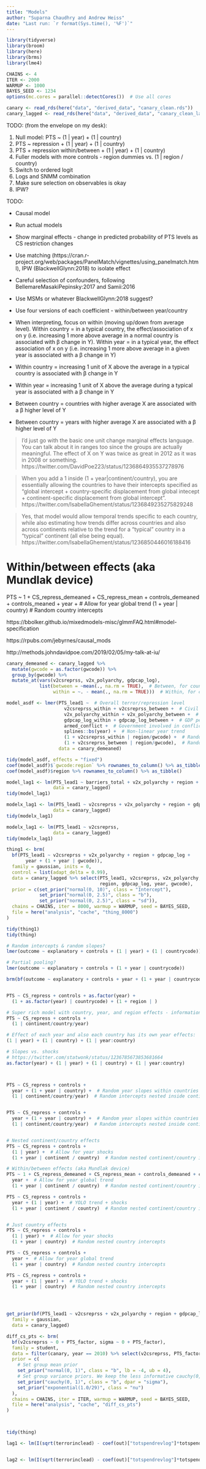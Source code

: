 ```yaml
---
title: "Models"
author: "Suparna Chaudhry and Andrew Heiss"
date: "Last run: `r format(Sys.time(), '%F')`"
---
```


```r
library(tidyverse)
library(broom)
library(here)
library(brms)
library(lme4)

CHAINS <- 4
ITER <- 2000
WARMUP <- 1000
BAYES_SEED <- 1234
options(mc.cores = parallel::detectCores())  # Use all cores

canary <- read_rds(here("data", "derived_data", "canary_clean.rds"))
canary_lagged <- read_rds(here("data", "derived_data", "canary_clean_lagged.rds"))
```

TODO: (from the envelope on my desk):

1. Null model: PTS ~ (1 | year) + (1 | country)
2. PTS ~ repression + (1 | year) + (1 | country)
3. PTS + repression within/between + (1 | year) + (1 | country)
4. Fuller models with more controls - region dummies vs. (1 | region / country)
5. Switch to ordered logit
6. Logs and SNMM combination
7. Make sure selection on observables is okay
8. IPW?


TODO:

- Causal model
- Run actual models
- Show marginal effects - change in predicted probability of PTS levels as CS restriction changes
- Use matching (https://cran.r-project.org/web/packages/PanelMatch/vignettes/using_panelmatch.html), IPW (BlackwellGlynn:2018) to isolate effect
- Careful selection of confounders, following BellemareMasakiPepinsky:2017 and Samii:2016
- Use MSMs or whatever BlackwellGlynn:2018 suggest?


- Use four versions of each coefficient - within/between year/country
- When interpreting, focus on within (moving up/down from average level). Within country = in a typical country, the effect/association of x on y (i.e. increasing 1 more above average in a normal country is associated with β change in Y). Within year = in a typical year, the effect association of x on y (i.e. increasing 1 more above average in a given year is associated with a β change in Y)

- Within country = increasing 1 unit of X above the average in a typical country is associated with β change in Y
- Within year = increasing 1 unit of X above the average during a typical year is associated with a β change in Y
- Between country = countries with higher average X are associated with a β higher level of Y 
- Between country = years with higher average X are associated with a β higher level of Y 

> I'd just go with the basic one unit change marginal effects language. You can talk about it in ranges too since the groups are actually meaningful. The effect of X on Y was twice as great in 2012 as it was in 2008 or something.
https://twitter.com/DavidPoe223/status/1236864935537278976

> When you add a 1 inside (1 + year|continent/country), you are essentially allowing the countries to have their intercepts specified as "global intercept + country-specific displacement from global intecept + continent-specific displacement from global intercept".
https://twitter.com/IsabellaGhement/status/1236849235275829248

> Yes, that model would allow temporal trends specific to each country, while also estimating how trends differ across countries and also across continents relative to the trend for a "typical" country in a "typical" continent (all else being equal).
https://twitter.com/IsabellaGhement/status/1236850446016188416

# Within/between effects (aka Mundlak device)
PTS ~ 1 + CS_repress_demeaned + CS_repress_mean + controls_demeaned + controls_meaned +
  year +  # Allow for year global trend
  (1 + year | country)  # Random country intercepts

https://bbolker.github.io/mixedmodels-misc/glmmFAQ.html#model-specification

https://rpubs.com/jebyrnes/causal_mods

http://methods.johndavidpoe.com/2019/02/05/my-talk-at-iu/


```r
canary_demeaned <- canary_lagged %>% 
  mutate(gwcode = as.factor(gwcode)) %>% 
  group_by(gwcode) %>% 
  mutate_at(vars(v2csreprss, v2x_polyarchy, gdpcap_log),
            list(between = ~mean(., na.rm = TRUE),  # Between, for countries
                 within = ~. - mean(., na.rm = TRUE)))  # Within, for countries

model_asdf <- lmer(PTS_lead1 ~  # Overall terror/repression level
                     v2csreprss_within + v2csreprss_between +  # Civil society repression
                     v2x_polyarchy_within + v2x_polyarchy_between +  # Democracy
                     gdpcap_log_within + gdpcap_log_between +  # GDP per capita
                     armed_conflict +  # Government involved in conflict with 25+ battle deaths
                     splines::bs(year) +  # Non-linear year trend
                     (1 + v2csreprss_within | region/gwcode) +  # Random slopes for within CS repression
                     (1 + v2csreprss_between | region/gwcode),  # Random slopes for between CS repression
                   data = canary_demeaned)

tidy(model_asdf, effects = "fixed")
coef(model_asdf)$`gwcode:region` %>% rownames_to_column() %>% as_tibble() %>% head()
coef(model_asdf)$region %>% rownames_to_column() %>% as_tibble()
```


```r
model_lag1 <- lm(PTS_lead1 ~ barriers_total + v2x_polyarchy + region + gdpcap_log + as.factor(year),
                 data = canary_lagged)
tidy(model_lag1)

modelx_lag1 <- lm(PTS_lead1 ~ v2csreprss + v2x_polyarchy + region + gdpcap_log + as.factor(year),
                 data = canary_lagged)
tidy(modelx_lag1)

modelx_lag1 <- lm(PTS_lead1 ~ v2csreprss,
                 data = canary_lagged)
tidy(modelx_lag1)
```


```r
thing1 <- brm(
  bf(PTS_lead1 ~ v2csreprss + v2x_polyarchy + region + gdpcap_log + 
       year + (1 + year | gwcode)),
  family = gaussian, inits = 0,
  control = list(adapt_delta = 0.99),
  data = canary_lagged %>% select(PTS_lead1, v2csreprss, v2x_polyarchy, 
                                  region, gdpcap_log, year, gwcode),
  prior = c(set_prior("normal(0, 10)", class = "Intercept"),
            set_prior("normal(0, 2.5)", class = "b"),
            set_prior("normal(0, 2.5)", class = "sd")),
  chains = CHAINS, iter = 8000, warmup = WARMUP, seed = BAYES_SEED,
  file = here("analysis", "cache", "thing_8000")
)

tidy(thing1)
tidy(thing)

# Random intercepts & random slopes?
lmer(outcome ~ explanatory + controls + (1 | year) + (1 | countrycode))

# Partial pooling?
lmer(outcome ~ explanatory + controls + (1 + year | countrycode))

brm(bf(outcome ~ explanatory + controls + year + (1 + year | countrycode)))


PTS ~ CS_repress + controls + as.factor(year) + 
  (1 + as.factor(year) | countrycode) + (1 + region | )

# Super rich model with country, year, and region effects - information flows through the whole structure: https://twitter.com/statwonk/status/1236794927683698688
PTS ~ CS_repress + controls +
  (1 | continent/country/year)

# Effect of each year and also each country has its own year effects:
(1 | year) + (1 | country) + (1 | year:country)

# Slopes vs. shocks
# https://twitter.com/statwonk/status/1236785673853681664
as.factor(year) + (1 | year) + (1 | country) + (1 | year:country)



PTS ~ CS_repress + controls +
  year + (1 + year | country) +  # Random year slopes within countries
  (1 | continent/country/year)  # Random intercepts nested inside continent/country/year


PTS ~ CS_repress + controls +
  year + (1 + year | country) +  # Random year slopes within countries
  (1 | continent/country/year)  # Random intercepts nested inside continent/country/year


# Nested continent/country effects
PTS ~ CS_repress + controls +
  (1 | year) +  # Allow for year shocks
  (1 + year | continent / country)  # Random nested continent/country intercepts

# Within/between effects (aka Mundlak device)
PTS ~ 1 + CS_repress_demeaned + CS_repress_mean + controls_demeaned + controls_meaned +
  year +  # Allow for year global trend
  (1 + year | continent / country)  # Random nested continent/country intercepts

PTS ~ CS_repress + controls +
  year + (1 | year) +  # YOLO trend + shocks
  (1 + year | continent / country)  # Random nested continent/country intercepts


# Just country effects
PTS ~ CS_repress + controls +
  (1 | year) +  # Allow for year shocks
  (1 + year | country)  # Random nested country intercepts

PTS ~ CS_repress + controls +
  year +  # Allow for year global trend
  (1 + year | country)  # Random nested country intercepts

PTS ~ CS_repress + controls +
  year + (1 | year) +  # YOLO trend + shocks
  (1 + year | country)  # Random nested country intercepts




get_prior(bf(PTS_lead1 ~ v2csreprss + v2x_polyarchy + region + gdpcap_log + (1 | year) + (1 | gwcode)),
  family = gaussian,
  data = canary_lagged)

diff_cs_pts <- brm(
  bf(v2csreprss ~ 0 + PTS_factor, sigma ~ 0 + PTS_factor),
  family = student, 
  data = filter(canary, year == 2010) %>% select(v2csreprss, PTS_factor),
  prior = c(
    # Set group mean prior
    set_prior("normal(0, 1)", class = "b", lb = -4, ub = 4),
    # Set group variance priors. We keep the less informative cauchy(0, 1).
    set_prior("cauchy(0, 1)", class = "b", dpar = "sigma"),
    set_prior("exponential(1.0/29)", class = "nu")
  ),
  chains = CHAINS, iter = ITER, warmup = WARMUP, seed = BAYES_SEED,
  file = here("analysis", "cache", "diff_cs_pts")
)



tidy(thing)

lag1 <- lm(I(sqrt(terrorinclead) - coef(out)["totspendrevlog"]*totspendrevlog) ~ l(totspendrevlog, cow)  + l(govleft, cow) + l(democ, cow) + l(poplog, cow) + l(govcap, cow) + l(conflict, cow) + l(tradelog, cow) + europe +africa + asia + america + sqrt(l(terrorinc, cow))+ sqrt(l(terrorinc, cow, 2))+ as.factor(year), data=reasonabledata)


lag2 <- lm(I(sqrt(terrorinclead) - coef(out)["totspendrevlog"]*totspendrevlog - coef(lag1)["l(totspendrevlog, cow)"]*l(totspendrevlog, cow))~l(totspendrevlog, cow, 2)  + l(govleft, cow, 2) + l(democ, cow, 2) + l(democ, cow, 3) + l(poplog, cow, 2) + l(govcap, cow, 2) + l(conflict, cow, 2) + l(tradelog, cow, 2) + europe +africa + asia + america + sqrt(l(terrorinc, cow, 2))+ sqrt(l(terrorinc, cow,3))+ as.factor(year), data=reasonabledata)
```

